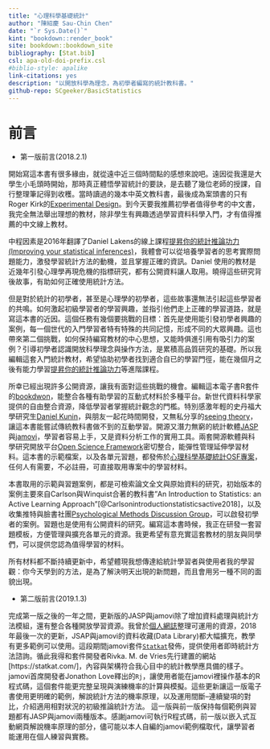 ```yaml
--- 
title: "心理科學基礎統計"
author: "陳紹慶 Sau-Chin Chen"
date: "`r Sys.Date()`"
kint: "bookdown::render_book"
site: bookdown::bookdown_site
bibliography: [Stat.bib]
csl: apa-old-doi-prefix.csl
#biblio-style: apalike
link-citations: yes
description: "以開放科學為理念，為初學者編寫的統計教科書。"
github-repo: SCgeeker/BasicStatistics
---
```


# 前言 {-}

- 第一版前言(2018.2.1)

開始寫這本書有很多緣由，就從遠中近三個時間點的感想來說吧。遠因從我還是大學生小毛頭時開始，那時真正體悟學習統計的要訣，是去聽了幾位老師的授課，自行整理筆記得到收穫。當時讀過的幾本中英文教科書，最後成為案頭書的只有Roger Kirk的[Experimental Design](https://us.sagepub.com/en-us/nam/experimental-design/book233742)。到今天要我推薦初學者值得參考的中文書，我完全無法舉出理想的教材，除非學生有興趣透過學習資料科學入門，才有值得推薦的中文線上教材。

中程因素是2016年翻譯了Daniel Lakens的線上課程[提昇你的統計推論功力(Improving your statistical inferences)](https://www.coursera.org/learn/statistical-inferences)，我體會可以從培養學習者的思考實際問題能力，激發學習統計方法的動機，並且掌握正確的資訊。Daniel 使用的教材是近幾年引發心理學再現危機的指標研究，都有公開資料讓人取用。曉得這些研究背後故事，有助如何正確使用統計方法。

但是對於統計的初學者，甚至是心理學的初學者，這些故事還無法引起這些學習者的共鳴。如何激起初級學習者的學習興趣，並指引他們走上正確的學習道路，就是寫這本書的近因。這個任務有幾個要挑戰的目標：首先是使用能引發初學者興趣的案例，每一個世代的入門學習者特有特殊的共同記憶，形成不同的大眾興趣。這也帶來第二個挑戰，如何保持編寫教材的中心思想，又能時俱進引用有吸引力的案例？引導初學者認識開放科學理念與操作方法，是累積高品質研究的基礎。所以我編輯這套入門統計教材，希望協助初學者找到適合自已的學習門徑，能在幾個月之後有能力學習[提昇你的統計推論功力](https://www.coursera.org/learn/statistical-inferences)等進階課程。

所幸已經出現許多公開資源，讓我有面對這些挑戰的機會。編輯這本電子書R套件的[bookdwon](https://bookdown.org/yihui/bookdown/)，能整合各種有助學習的互動式材料於多種平台。新世代資料科學家提供的自由整合資源，降低學習者掌握統計觀念的門檻。特別感激年輕的史丹福大學研究生[Daniel Kunin](http://daniel-kunin.com/)，與朋友一起花時間開發，又無私分享的[seeing theory](https://students.brown.edu/seeing-theory/index.html)，讓這本書能嘗試傳統教科書做不到的互動學習。開源又潛力無窮的統計軟體[JASP](https://jasp-stats.org/)與[jamovi](https://www.jamovi.org/)，學習者容易上手，又是資料分析工作的實用工具。兩套開源軟體與科學研究開放平台[Open Science Framework](https://osf.io/)密切整合，能彈性管理延伸學習材料。這本書的示範檔案，以及各單元習題，都發佈於[心理科學基礎統計OSF專案](https://osf.io/kdtjq/)，任何人有需要，不必註冊，可直接取用專案中的學習材料。

本書取用的示範與習題案例，都是可檢索論文全文與原始資料的研究，初始版本的案例主要來自Carlson與Winquist合著的教科書"An Introduction to Statistics: an Active Learning Approach"[@Carlsonintroductionstatisticsactive2018]，以及收集推特與臉書社團[Psychological Methods Discussion Group](https://www.facebook.com/groups/853552931365745/)，可以啟發初學者的案例。習題也是使用有公開資料的研究。編寫這本書時候，我正在研發一套習題模板，方便管理與擴充各單元的資源。我更希望有意充實這套教材的朋友與同學們，可以提供您認為值得學習的材料。

所有材料都不斷持續更新中，希望體現我想傳達給統計學習者與使用者我的學習觀：你今天學到的方法，是為了解決明天出現的新問題，而且會用另一種不同的面貌出現。

- 第二版前言(2019.1.3)

完成第一版之後的一年之間，更新版的JASP與jamovi除了增加資料處理與統計方法模組，還有整合各種開放學習資源。我曾於[個人網誌](http://scchen.com/zh/post/jasp-jamovi/)整理可運用的資源，2018年最後一次的更新，JSAP與jamovi的資料收藏(Data Library)都大幅擴充，教學有更多範例可以使用。這段期間jamovi套件[`Statkat`](https://www.jamovi.org/library.html)發佈，提供使用者即時統計方法諮詢。循此我得和套件開發者Rivka. M. de Vries先行建置的網站[https://statkat.com/]，內容與架構符合我心目中的統計教學應具備的樣子。jamovi首席開發者Jonathon Love釋出的`Rj`，讓使用者能在jamovi裡操作基本的R程式碼，這個套件能更完整呈現與演練機率的計算與模擬。這些更新讓這一版電子書使用更明確的範例，解說統計方法的機率原理，以及運用間斷–連續變項的對比，介紹適用相對狀況的初級推論統計方法。
這一版與前一版保持每個範例與習題都有JASP與jamovi兩種版本。感謝jamovi可執行R程式碼，前一版以嵌入式互動網頁解說機率原理的部分，儘可能以本人自編的jamovi範例檔取代，讓學習者能運用在個人練習與實務。

